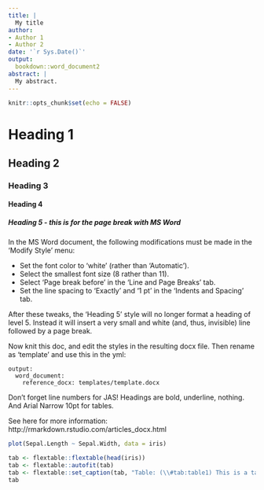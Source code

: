 ```yaml
---
title: |
  My title
author:
- Author 1
- Author 2
date: '`r Sys.Date()`'
output:
  bookdown::word_document2
abstract: |
  My abstract.
---
```


```r
knitr::opts_chunk$set(echo = FALSE)
```

# Heading 1

## Heading 2

### Heading 3

#### Heading 4

##### Heading 5 - this is for the page break with MS Word

In the MS Word document, the following modifications must be made in the 'Modify Style' menu:

+ Set the font color to ‘white’ (rather than ‘Automatic’).
+ Select the smallest font size (8 rather than 11).
+ Select ‘Page break before’ in the ‘Line and Page Breaks’ tab.
+ Set the line spacing to ‘Exactly’ and ‘1 pt’ in the ‘Indents and Spacing’ tab.

After these tweaks, the ‘Heading 5’ style will no longer format a heading of level 5. Instead it will insert a very small and white (and, thus, invisible) line followed by a page break.

Now knit this doc, and edit the styles in the resulting docx file. Then rename as 'template' and use this in the yml:

```
output:
  word_document:
    reference_docx: templates/template.docx
```

Don't forget line numbers for JAS! Headings are bold, underline, nothing. And Arial Narrow 10pt for tables.

See here for more information: http://rmarkdown.rstudio.com/articles_docx.html

```r
plot(Sepal.Length ~ Sepal.Width, data = iris)
```

```r
tab <- flextable::flextable(head(iris))
tab <- flextable::autofit(tab)
tab <- flextable::set_caption(tab, "Table: (\\#tab:table1) This is a table.")
tab
```
